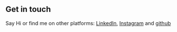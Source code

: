 ## Get in touch

Say Hi or find me on other platforms: <a href="https://www.linkedin.com/in/rahul-g-336b2212a/">LinkedIn</a>, <a href="https://www.instagram.com/phineas_1829/">Instagram</a> and <a href="https://github.com/Rahul6725/">github</a>